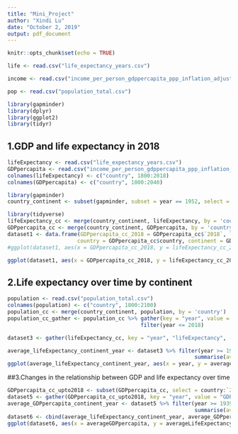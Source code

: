 ---
title: "Mini_Project"
author: "Xindi Lu"
date: "October 2, 2019"
output: pdf_document
---

```{r setup, include=FALSE}
knitr::opts_chunk$set(echo = TRUE)
```

```{r}

life <- read.csv("life_expectancy_years.csv")

income <- read.csv("income_per_person_gdppercapita_ppp_inflation_adjusted.csv")

pop <- read.csv("population_total.csv")

```

```{r}
library(gapminder)
library(dplyr)
library(ggplot2)
library(tidyr)
```


## 1.GDP and life expectancy in 2018
```{r echo = FALSE}
lifeExpectancy <- read.csv("life_expectancy_years.csv")
GDPpercapita <- read.csv("income_per_person_gdppercapita_ppp_inflation_adjusted.csv")
colnames(lifeExpectancy) <- c("country", 1800:2018)
colnames(GDPpercapita) <- c("country", 1800:2040)
```

```{r echo = FALSE}
library(gapminder)
country_continent <- subset(gapminder, subset = year == 1952, select = c(country, continent))
```

```{r echo = FALSE, message = FALSE}
library(tidyverse)
lifeExpectancy_cc <- merge(country_continent, lifeExpectancy, by = 'country')
GDPpercapita_cc <- merge(country_continent, GDPpercapita, by = 'country')
dataset1 <- data.frame(GDPpercapita_cc_2018 = GDPpercapita_cc$`2018`, lifeExpectancy_cc_2018 = lifeExpectancy_cc$`2018`,
                      country = GDPpercapita_cc$country, continent = GDPpercapita_cc$continent)
#ggplot(dataset1, aes(x = GDPpercapita_cc_2018, y = lifeExpectancy_cc_2018)) + geom_point() + geom_smooth(method = 'gam', formula = y ~ sqrt(x), se = FALSE)

ggplot(dataset1, aes(x = GDPpercapita_cc_2018, y = lifeExpectancy_cc_2018)) + geom_point() + facet_wrap(~ continent)  + geom_smooth(method = 'gam', formula = y ~ sqrt(x), se = FALSE)

```



## 2.Life expectancy over time by continent
```{r}
population <- read.csv("population_total.csv")
colnames(population) <- c("country", 1800:2100)
population_cc <- merge(country_continent, population, by = 'country')
population_cc_gather <- population_cc %>% gather(key = "year", value = "population", -c(country, continent)) %>% 
                                          filter(year <= 2018) 
```

```{r echo = FALSE}
dataset3 <- gather(lifeExpectancy_cc, key = "year", "lifeExpectancy", -c(country, continent))

average_lifeExpectancy_continent_year <- dataset3 %>% filter(year >= 1939) %>% group_by(continent, year) %>% 
                                                           summarise(averageLifeExpectancy = mean(lifeExpectancy))
ggplot(average_lifeExpectancy_continent_year, aes(x = year, y = averageLifeExpectancy, group = continent, color = continent)) + geom_line()
```



##3.Changes in the relationship between GDP and life expectancy over time

```{r}

GDPpercapita_cc_upto2018 <- subset(GDPpercapita_cc, select = country:`2018`)
dataset5 <- gather(GDPpercapita_cc_upto2018, key = "year", value = "GDPpercapita", -c(country, continent))
average_GDPpercapita_continent_year <- dataset5 %>% filter(year >= 1939) %>% group_by(continent, year) %>% 
                                                           summarise(averageGDPpercapita = mean(GDPpercapita))
dataset6 <- cbind(average_lifeExpectancy_continent_year, average_GDPpercapita_continent_year)
ggplot(dataset6, aes(x = averageGDPpercapita, y = averageLifeExpectancy, group = continent, color = continent)) + geom_point()

```


